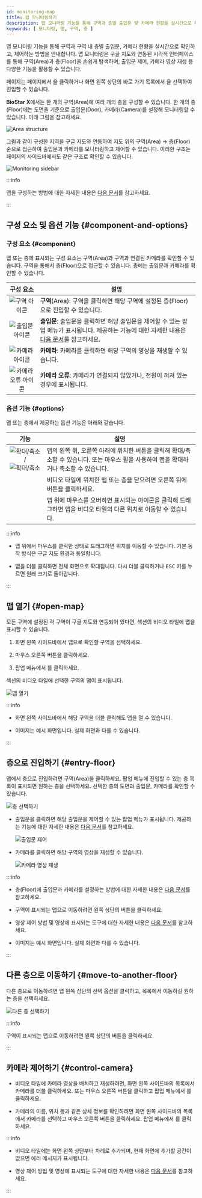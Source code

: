```yaml
---
id: monitoring-map
title: 맵 모니터링하기
description: 맵 모니터링 기능을 통해 구역과 층별 출입문 및 카메라 현황을 실시간으로 확인하고 제어하는 방법을 안내합니다. 구글 지도와 연동하여 구역 및 층 구조를 시각적으로 관리하며, 출입문 제어와 카메라 영상 재생 등 다양한 기능을 활용할 수 있습니다.
keywords: [ 모니터링, 맵, 구역, 층 ]
---
```


맵 모니터링 기능을 통해 구역과 구역 내 층별 출입문, 카메라 현황을 실시간으로 확인하고, 제어하는 방법을 안내합니다. 맵 모니터링은 구글 지도와 연동된 시각적 인터페이스를 통해 구역(Area)과 층(Floor)을 손쉽게 탐색하며, 출입문 제어, 카메라 영상 재생 등 다양한 기능을 활용할 수 있습니다.

<Cmd sid='arena.title' /> 페이지는 <Cmd sid='common.header.launcher' /> 페이지에서 <Cmd sid='arena.title' />을 클릭하거나 화면 왼쪽 상단의 바로 가기 목록에서 <Cmd sid='arena.title' />을 선택하여 진입할 수 있습니다.

**BioStar X**에서는 한 개의 구역(Area)에 여러 개의 층을 구성할 수 있습니다. 한 개의 층(Floor)에는 도면을 기준으로 출입문(Door), 카메라(Camera)를 설정해 모니터링할 수 있습니다. 아래 그림을 참고하세요.

![Area structure](/img/common/monitoring-map-area-tree.png)

그림과 같이 구성한 지역을 구글 지도와 연동하여 지도 위의 구역(Area) → 층(Floor) 순으로 접근하여 출입문과 카메라를 모니터링하고 제어할 수 있습니다. 이러한 구조는 <Cmd sid='arena.title' /> 페이지의 사이드바에서도 같은 구조로 확인할 수 있습니다. 

![Monitoring sidebar](/img/common/monitoring-map-area-tree-example.png)

:::info

맵을 구성하는 방법에 대한 자세한 내용은 [다음 문서](#)를 참고하세요.

:::

## 구성 요소 및 옵션 기능 {#component-and-options}

### 구성 요소 {#component}

맵 또는 층에 표시되는 구성 요소는 구역(Area)과 구역과 연결된 카메라를 확인할 수 있습니다. 구역을 통해서 층(Floor)으로 접근할 수 있습니다. 층에는 출입문과 카메라를 확인할 수 있습니다.

<div className='col2--20-80'>

| 구성 요소 | 설명 |
| :--: | -- |
| ![구역 아이콘](/img/common/monitoring-map-area-icon.svg) | **구역**(Area): 구역을 클릭하면 해당 구역에 설정된 층(Floor)으로 진입할 수 있습니다. |
| ![출입문 아이콘](/img/common/monitoring-map-floor-door-icon.svg) | **출입문**: 출입문을 클릭하면 해당 출입문을 제어할 수 있는 팝업 메뉴가 표시됩니다. 제공하는 기능에 대한 자세한 내용은 [다음 문서](control-door)를 참고하세요. |
| ![카메라 아이콘](/img/common/monitoring-map-camera-icon.svg) | **카메라**: 카메라를 클릭하면 해당 구역의 영상을 재생할 수 있습니다. |
| ![카메라 오류 아이콘](/img/common/monitoring-map-err-camera-icon.svg) | **카메라 오류**: 카메라가 연결되지 않았거나, 전원이 꺼져 있는 경우에 표시됩니다. |

</div>

### 옵션 기능 {#options}

맵 또는 층에서 제공하는 옵션 기능은 아래와 같습니다.

<div className='col2--20-80'>

| 기능 | 설명 |
| :--: | -- |
| ![확대/축소](/img/common/monitoring-map-zoom-reduce-vertical.svg) / ![확대/축소](/img/common/monitoring-map-zoom-reduce-horizon.svg) | 맵의 왼쪽 위, 오른쪽 아래에 위치한 버튼을 클릭해 확대/축소할 수 있습니다. 또는 마우스 휠을 사용하여 맵을 확대하거나 축소할 수 있습니다.|
| <IcClose width='30' height='30'/> | 비디오 타일에 위치한 맵 또는 층을 닫으려면 오른쪽 위에 버튼을 클릭하세요. |
| <IcMove width='30' height='30'/> | 맵 위에 마우스를 오버하면 표시되는 아이콘을 클릭해 드래그하면 맵을 비디오 타일의 다른 위치로 이동할 수 있습니다. |

</div>

:::info

* 맵 위에서 마우스를 클릭한 상태로 드래그하면 위치를 이동할 수 있습니다. 기본 동작 방식은 구글 지도 환경과 동일합니다.

* 맵을 더블 클릭하면 전체 화면으로 확대됩니다. 다시 더블 클릭하거나 <Kbd>ESC</Kbd> 키를 누르면 원래 크기로 돌아갑니다.

:::


## 맵 열기 {#open-map}

모든 구역에 설정된 각 구역이 구글 지도와 연동되어 있다면, <Cmd sid='arena.title' /> 섹션의 비디오 타일에 맵을 표시할 수 있습니다.

1. 화면 왼쪽 사이드바에서 맵으로 확인할 구역을 선택하세요.

1. 마우스 오른쪽 버튼을 클릭하세요. 

1. 팝업 메뉴에서 <Cmd sid='arena.tree.contextMenu.openMap' />를 클릭하세요.

<Cmd sid='arena.title' /> 섹션의 비디오 타일에 선택한 구역의 맵이 표시됩니다.

<Image src='/img/monitoring-map-open-map.png' alt='맵 열기' />


:::info

* 화면 왼쪽 사이드바에서 해당 구역을 더블 클릭해도 맵을 열 수 있습니다.

* 이미지는 예시 화면입니다. 실제 화면과 다를 수 있습니다.

:::

## 층으로 진입하기 {#entry-floor}

맵에서 층으로 진입하려면 구역(Area)을 클릭하세요. 팝업 메뉴에 진입할 수 있는 층 목록이 표시되면 원하는 층을 선택하세요. 선택한 층의 도면과 출입문, 카메라를 확인할 수 있습니다.

<Image src='/img/monitoring-map-select-floor.png' alt='층 선택하기' />

* 출입문을 클릭하면 해당 출입문을 제어할 수 있는 팝업 메뉴가 표시됩니다. 제공하는 기능에 대한 자세한 내용은 [다음 문서](control-door)를 참고하세요.

  <Image src='/img/monitoring-map-floor-control-door.png' alt='출입문 제어' />

* 카메라를 클릭하면 해당 구역의 영상을 재생할 수 있습니다.

  <Image src='/img/monitoring-map-select-floor-play-video.png' alt='카메라 영상 재생' />

:::info

* 층(Floor)에 출입문과 카메라를 설정하는 방법에 대한 자세한 내용은 [다음 문서](#)를 참고하세요.

* 구역이 표시되는 맵으로 이동하려면 왼쪽 상단의 <IcBack/> 버튼을 클릭하세요.

* 영상 제어 방법 및 영상에 표시되는 도구에 대한 자세한 내용은 [다음 문서](monitoring-video#control-video)를 참고하세요.

* 이미지는 예시 화면입니다. 실제 화면과 다를 수 있습니다.

:::


## 다른 층으로 이동하기 {#move-to-another-floor}

다른 층으로 이동하려면 맵 왼쪽 상단의 선택 옵션을 클릭하고, 목록에서 이동하길 원하는 층을 선택하세요.

<Image src='/img/monitoring-map-select-floor-list-box.png' alt='다른 층 선택하기' />

:::info

구역이 표시되는 맵으로 이동하려면 왼쪽 상단의 <IcBack/> 버튼을 클릭하세요.

:::


## 카메라 제어하기 {#control-camera}

* 비디오 타일에 카메라 영상을 배치하고 재생하려면, 화면 왼쪽 사이드바의 <Cmd sid='arena.map.title' /> 목록에서 카메라를 더블 클릭하세요. 또는 마우스 오른쪽 버튼을 클릭하고 팝업 메뉴에서 <Cmd sid='arena.tree.contextMenu.openVideo' />를 클릭하세요.

* 카메라의 이름, 위치 등과 같은 상세 정보를 확인하려면 화면 왼쪽 사이드바의 <Cmd sid='arena.map.title' /> 목록에서 카메라를 선택하고 마우스 오른쪽 버튼을 클릭하세요. 팝업 메뉴에서 <Cmd sid='arena.tree.contextMenu.viewDetail' />를 클릭하세요.

:::info

* 비디오 타일에는 화면 왼쪽 상단부터 차례로 추가되며, 현재 화면에 추가할 공간이 없으면 에러 메시지가 표시됩니다.

* 영상 제어 방법 및 영상에 표시되는 도구에 대한 자세한 내용은 [다음 문서](monitoring-video#control-video)를 참고하세요.

:::